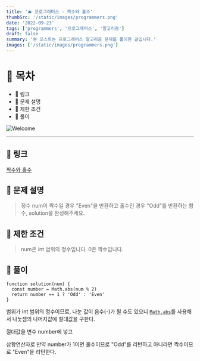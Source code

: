 ```yaml
---
title: '🫐 프로그래머스 - 짝수와 홀수'
thumbSrc: '/static/images/programmers.png'
date: '2022-09-23'
tags: ['programmers', '프로그래머스', '알고리즘']
draft: false
summary: '본 포스트는 프로그래머스 알고리즘 문제를 풀이한 글입니다.'
images: ['/static/images/programmers.png']
---
```


# 📌 목차

- 🍑 링크
- 🍋 문제 설명
- 🍐 제한 조건
- 🍊 풀이

![Welcome](/static/images/programmers.png)

---

## 🍑 링크

[짝수와 홀수](https://school.programmers.co.kr/learn/courses/30/lessons/12937)

## 🍋 문제 설명

> 정수 num이 짝수일 경우 "Even"을 반환하고 홀수인 경우 "Odd"를 반환하는 함수, solution을 완성해주세요.

## 🍐 제한 조건

> num은 int 범위의 정수입니다.
> 0은 짝수입니다.

## 🍊 풀이

```tsx
function solution(num) {
  const number = Math.abs(num % 2)
  return number == 1 ? 'Odd' : 'Even'
}
```

범위가 int 범위의 정수이므로, 나눈 값이 음수(-)가 될 수도 있으니
[`Math.abs`](https://developer.mozilla.org/en-US/docs/Web/JavaScript/Reference/Global_Objects/Math/abs)를 사용해서 나눗셈의 나머지값에 절대값을 구한다.

절대값을 변수 number에 넣고

삼항연산자로 만약 number가 1이면
홀수이므로 "Odd"를 리턴하고
아니라면 짝수이므로 "Even"을 리턴한다.
